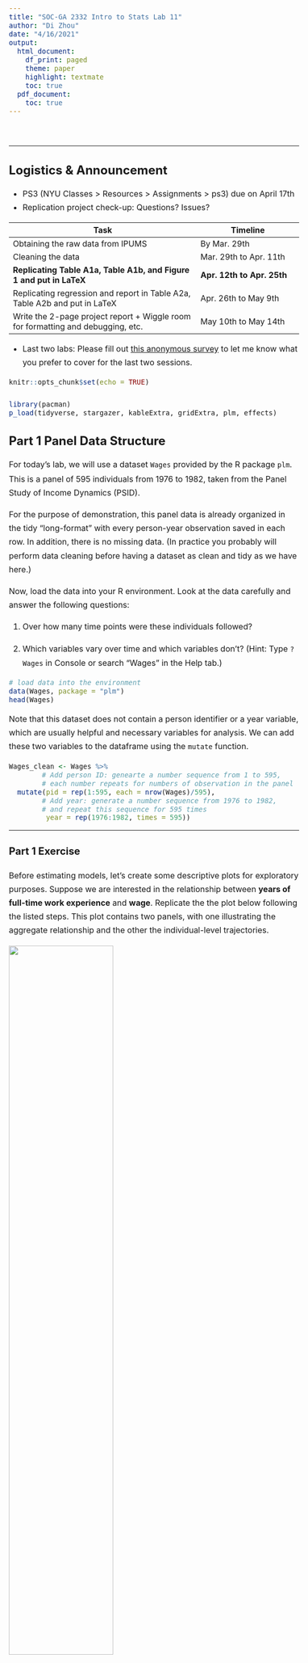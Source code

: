 ```yaml
---
title: "SOC-GA 2332 Intro to Stats Lab 11"
author: "Di Zhou"
date: "4/16/2021"
output:
  html_document:
    df_print: paged
    theme: paper
    highlight: textmate
    toc: true
  pdf_document: 
    toc: true
---
```



<style type="text/css">

body{ 

    font-size: 16px;
    line-height: 1.7em;
    <!-- text-align: justify; -->

}

blockquote {
    padding: 10px 20px;
    margin: 0 0 20px;
    font-size: 16px;
    border: solid 1px;
}

h1 { font-size: 32px; }

h2 { font-size: 24px; }

h3 { font-size: 20px; }

</style>

<br>

---

## Logistics & Announcement  

* PS3 (NYU Classes > Resources > Assignments > ps3) due on April 17th
* Replication project check-up: Questions? Issues? 

|         Task                       |  Timeline          |
|------------------------------------|--------------------|
| Obtaining the raw data from IPUMS  | By Mar. 29th       |
| Cleaning the data                  | Mar. 29th to Apr. 11th   |
| **Replicating Table A1a, Table A1b, and Figure 1 and put in LaTeX** | **Apr. 12th to Apr. 25th**  |
| Replicating regression and report in Table A2a, Table A2b and put in LaTeX | Apr. 26th to May 9th |
| Write the 2-page project report + Wiggle room for formatting and debugging, etc. | May 10th to May 14th |  

* Last two labs: Please fill out [this anonymous survey](https://nyu.qualtrics.com/jfe/form/SV_5bFlkv5phi6J5D8) to let me know what you prefer to cover for the last two sessions. 

```r
knitr::opts_chunk$set(echo = TRUE)

library(pacman)
p_load(tidyverse, stargazer, kableExtra, gridExtra, plm, effects)

```

## Part 1 Panel Data Structure 

  For today's lab, we will use a dataset `Wages` provided by the R package `plm`. This is a panel of 595 individuals from 1976 to 1982, taken from the Panel Study of Income Dynamics (PSID).  
  
  For the purpose of demonstration, this panel data is already organized in the tidy "long-format" with every person-year observation saved in each row. In addition, there is no missing data. (In practice you probably will perform data cleaning before having a dataset as clean and tidy as we have here.)  
  
  Now, load the data into your R environment. Look at the data carefully and answer the following questions:  
  
  (1) Over how many time points were these individuals followed?  
  
  (2) Which variables vary over time and which variables don’t? (Hint: Type `?Wages` in Console or search "Wages" in the Help tab.)
  
```r

# load data into the environment
data(Wages, package = "plm")
head(Wages)
```

  Note that this dataset does not contain a person identifier or a year variable, which are usually helpful and necessary variables for analysis. We can add these two variables to the dataframe using the `mutate` function.  
  
```r

Wages_clean <- Wages %>%
        # Add person ID: genearte a number sequence from 1 to 595, 
        # each number repeats for numbers of observation in the panel 
  mutate(pid = rep(1:595, each = nrow(Wages)/595),
        # Add year: generate a number sequence from 1976 to 1982, 
        # and repeat this sequence for 595 times
         year = rep(1976:1982, times = 595))

```

---

### Part 1 Exercise 

Before estimating models, let's create some descriptive plots for exploratory purposes. Suppose we are interested in the relationship between **years of full-time work experience** and **wage**. Replicate the the plot below following the listed steps. This plot contains two panels, with one illustrating the aggregate relationship and the other the individual-level trajectories.
  
![](graph/exercise1.png){width=60%}  

  1. Sample ten persons from the dataset;
  2. Create an "aggregate trend" scatter plot of these individuals across all observation years with an OLS regression line for the variable `exp` and `lwage` (the upper panel);
  3. Similarly, create an "individual trend" scatter plot (the lower panel);
  4. Arrange the two plots using `grid.arrange()`, post your plot to Slack;
  5. How does the relationship between `exp` and `lwage` differ in these two plots? What would be the possible reasons for the difference?   
  
  Note: Due to sample randomness, it is okay if your plot looks different from the example. It is also fine if your plot has legends. 

```r
# Sample pid
set.seed(12345)
bypid <- Wages_clean %>%
  distinct(pid, .keep_all = T) %>%
  sample_n(10) %>%
  pull(pid)


# Aggregate trend
fig1 <- Wages_clean %>%
  filter(pid %in% bypid) %>%
  ggplot(aes(x = exp, y = lwage)) +
  geom_point() +
  geom_smooth(method = "lm", se = F) +
  labs(title = "Scatterplot with OLS Line")
fig1
```


```r
# Look at individual trend
fig2 <- Wages_clean %>%
  filter(pid %in% bypid) %>%
  ggplot(aes(x = exp, y = lwage, color = as.factor(pid), group = as.factor(pid))) +
  geom_point() +
  geom_smooth(method = "lm", se = F) +
  labs(title = "Scatterplot with OLS Line, by PID")

grid.arrange(fig1, fig2)
```

---

  In addition to a simple bivariant relationship, we can further explore how the microlevel wage trajectories vary by gender. For the purpose of demonstration, we can sample 10 individuals from each gender group, and plot their wage trajectories. 
  
```r

# Sample pid by gender
set.seed(930412)
pid_bysex <- Wages_clean %>%
  distinct(pid, .keep_all = T) %>%
  group_by(sex) %>%
  sample_n(10) %>%
  ungroup() %>%
  pull(pid)

# Aggregate trend
fig3 <- Wages_clean %>%
  filter(pid %in% pid_bysex) %>%
  ggplot(aes(x = exp, y = lwage, color = sex, group = sex)) +
  geom_point() +
  geom_smooth(method = "lm", se = F, size = 0.5) +
  labs(title = "Scatterplot with OLS Line, by Gender")

# Look at individual trend
fig4 <- Wages_clean %>%
  filter(pid %in% pid_bysex) %>%
  ggplot(aes(x = exp, y = lwage, color = sex, group = as.factor(pid))) +
  geom_point() +
  geom_smooth(method = "lm", se = F, size = 0.5) +
  labs(title = "Scatterplot with OLS Line, by PID and Gender")

grid.arrange(fig3, fig4)

```

## Part 2 Fixed Effects and Random Effects Models

  As you may have observed, the relationship between work experience and log wage revealed by the two different estimation approaches are quite different. In general, the OLS model estimated on the aggregate data gives a much smaller slope than OLS estimated by each individual's wage trajectory. We might even run into the Simpson's paradox, where the OLS model slope of the aggregate data is negative, whereas the OLS model slopes of the individual trends are mostly positive (as shown in the example graph in Part 1 Exercise).  
  
  Once we look into the **within-individual** relationship between the outcome and the predictor, we see that a simple OLS model's predictions are not really in line with the data. This is also expected as there is a lot of **between-individual heterogeneity in the trends, which we cannot capture when we pool across all observations**.
  
  Therefore, when analyzing time-series and nested data, we use different modeling strategies that take into account the data structure. In this lab we will cover the fixed effects and random effects models.  
  
### 2.1 Fixed Effects Models  

  First, fixed effects models **add a source of between-individual heterogeneity to the model**, while assuming that the slope remains the same across individuals. This leads us to the equation:

$$Y_{it} = \alpha + X_{it}\beta + \eta_i + \epsilon_{it},$$

where $\eta_i$ is a **time-invariant, individual-specific** term that helps us control for unchanging characteristics of the individual that are either measured or unmeasured that have additive effects on $Y_i$.  

  You can think of $\eta_i$ as an individual-specific shift in the intercept. That is, the intercept for individual $1$ would be $\alpha_1 = \alpha + \eta_1$, that for individual $2$ would be $\alpha_2 = \alpha +\eta_2$, and that for individual $i$ would be $\alpha_i = \alpha + \eta_i$. So we could rewrite the model as (notice the new subscript on $\alpha_i$)

$$Y_{it} = \alpha_i + X_{it}\beta + \epsilon_{it}.$$

  One way to fit separate intercepts for each individual in longitudinal data is simply include $n - 1$ dummy variables into our model. Or you can fit a fixed effects model in R directly using specific functions. This model, with individual-specific intercepts, is what people call the **fixed effects model**.

### 2.2 Random Effects Models

  Fixed effects and random effects models differ mainly in their assumption regarding the behavior of $\eta_i$. Let us return to the equation: 

$$Y_{it} = \alpha + X_{it}\beta + \eta_i + \epsilon_{it}.$$

  In the fixed effects model, $\eta_i$ was treated as **a fixed parameter** of the model: it's a fixed number we want to estimate. 

  On the other hand, in the random effects model we assume that $\eta_i$ is **a random variable**, so it will have an expected value and a variance.  
  
  Random effects models assume that the "random effect" ($\eta_i$) is not correlated with the within-individual error term. Further, it is assumed that $\eta_i$ has a mean of zero and a constant variance. Usually, we also assume that $\eta_i$ follows a Normal distribution: $\eta_i \sim \text{Normal}(0, \sigma_\eta^2)$

  Hence, similar to $\epsilon_{it}$, $\eta_i$ is treated as a random disturbance around the conditional mean of $Y_{it}$ with variance $\sigma_\eta^2$, where the only difference is that $\eta_i$ **is varying across individuals but not within them**.  

### 2.3 Estimating Models in R

  To estimate fixed effects and random effects models in R, we use the `plm` package. For fixed effects models, as we have mentioned earlier, you can also fit a simple linear model with "person dummies" -that is, for $n$ unique persons, create $(n-1)$ dummy variables (you can do this using `as.factor(person_id)` when you estimate the model).  
  
  For example, we want to estimate a model predicting mean log wage using years of working experience and gender. Think about your modeling setup: For the fixed effects and random effect models, what variables will be included? How are these two models different in their setup? Why? 

```r

# Simple OLS model (for purpose of comparison)
m_ols <- lm(lwage ~ exp + sex, data = Wages_clean)

# Fixed effects model -using person dummies
m_fe_dummy <- lm(lwage ~ exp + as.factor(pid) , data = Wages_clean)

# Fixed effects model -using plm package
# model = "within" indicates fixed effects model
# index = c("pid") is the grouping variable in your fixed effects model
m_fe <- plm(lwage ~ exp, data = Wages_clean, model = "within", index = c("pid"))

# Random effects model -using plm package
m_re <- plm(lwage ~ exp + sex, data = Wages_clean, model = "random", index = c("pid"))

# Display modeling results 
stargazer(m_ols, m_fe, m_re, type = "text", omit.stat = c("f", "ser"))

# You can also compare the coefficients of your person dummy linear model and your fixed effects model
# R-square of fixed effects model is different from OLS model! https://stats.stackexchange.com/questions/401264/which-r-squared-value-to-report-while-using-a-fixed-effects-model-within-betw
```


### 2.4 Plot Predicted Effects
  
  Let us compare the results of the fixed effects model and the random effects model by plotting the predicted log wage by the predictors. For demonstration purposes, we will use the gender-balanced sample ($n = 20$) obtained earlier.  
  
```r

# Save a subsample of the gender-balanced 20 individuals sampled earlier 
Wages_sample <- Wages_clean %>%
  filter(pid %in% pid_bysex) %>%
  dplyr::select(pid, lwage, sex, exp)
# A df that match pid with gender
sample_gender_key <- Wages_sample %>%
  dplyr::select(pid, sex) %>%
  distinct(pid, .keep_all = T)

# Find the range of experience in the subsample
summary(Wages_sample$exp)
# min = 1, max = 46

# Create a number sequence for years of experience
exp_seq = seq(1, 46, 1)

# --------- predicted effect of the fixed effects model -----------

# Create a IV df with pid and years of experience based on the subsample
IV_fe <- tibble(
  # each pid will repeat for 46 times for each value of exp
  pid = rep(pid_bysex, each = length(exp_seq)),
  # the exp seq will repeat 20 times so that it matches with 20 pid
  exp = rep(exp_seq, times = 20)
  )

# Get predicted Y using the OLS dummy model
yhat_fe <- predict(m_fe_dummy, newdata = IV_fe, interval = "confidence")

# Combine results
predict_fe <- cbind(IV_fe, yhat_fe) %>%
  left_join(sample_gender_key, by = "pid")
  

# Plot predicted effect, with original subsample's scatterplot
fig_fe <- ggplot() +
  # Observed scatterplot
  geom_point(aes(x = exp, y = lwage, color = sex), data = Wages_sample) +
  # Connecting observed dot with dashed lines
  geom_line(aes(x = exp, y = lwage,  group = as.factor(pid), color = sex), 
            linetype = "dashed", data = Wages_sample) +
  # Fixed effect model curves
  geom_line(aes(x = exp, y = fit, group = as.factor(pid), color = sex), 
            size = 0.2, data = predict_fe) +
  ylim(2, 12) +
  labs(title = "Predicted Wage (Fixed Effects)",
       x = "Years of Full-time Work Experience", 
       y = "Log_e(Wage)") + 
  theme(legend.position = "bottom")


# --------- predicted effect of the random effects model -----------

# dataset to make predictions
IV_re <-  tibble(
    pid = rep(pid_bysex, each = length(exp_seq)),
    exp = rep(exp_seq, times = 20)
) %>%
  left_join(sample_gender_key, by = "pid")

# here predictions are based on alpha + X_{it}\beta
yhat_temp_re <-  predict(m_re, newdata = IV_re)
    
# predict eta using `ranef` function
eta_re <- ranef(m_re) %>%
  cbind(pid = as.numeric(names(.)), 
        eta = .) %>%
  as.data.frame() %>%
  filter(pid %in% Wages_sample$pid)

# merge predicted eta_i to tmp_rand
predict_re <- cbind(IV_re, yhat_temp_re) %>%
  left_join(eta_re, by = "pid") %>%
  # add eta_i to alpha + X_{it}\beta
  mutate(yhat_re = yhat_temp_re + eta)

# Plot
fig_re <- ggplot() +
  geom_point(aes(x = exp, y = lwage, color = sex), data = Wages_sample) +
  geom_line(aes(x = exp, y = lwage,  group = as.factor(pid), color = sex), 
            linetype = "dashed", data = Wages_sample) +
  geom_line(aes(x = exp, y = yhat_re, group = as.factor(pid), color = sex), 
            size = 0.2, data = predict_re) +
  ylim(2, 12) +
  labs(title = "Predicted Wage(Random Effects)",
       x = "Years of Full-time Work Experience", 
       y = "Log_e(Wage)") + 
  theme(legend.position = "bottom")

# Combine plots
grid.arrange(fig_fe, fig_re, ncol = 2)
```



```r

# --------- predicted effect of the OLS model -----------
predict_ols <- Effect(
  # Key IVs for which you examine the predicted effects
  c("sex", "exp"),   
  m_ols,
  # Values of IVs
  xlevels = list(
    sex = c(replicate("female", n = length(exp_seq)), 
            replicate("male", n = length(exp_seq))),
    exp = rep(exp_seq)
    ),
  # Set confidence intervals
  confidence.level = .95) %>%
  # Convert to dataframe
  as.data.frame()

# Plot
fig_ols <- ggplot() +
  geom_point(aes(x = exp, y = lwage, color = sex), data = Wages_sample) +
  geom_line(aes(x = exp, y = lwage,  group = as.factor(pid), color = sex), 
            linetype = "dashed", data = Wages_sample) +
  geom_line(aes(x = exp, y = fit, color = sex), size = 0.2, data = predict_ols) +
  ylim(2, 12) +
  labs(title = "Predicted Wage(OLS)",
       x = "Years of Full-time Work Experience", 
       y = "Log_e(Wage)") +
  theme(legend.position = "bottom")

# Combine plots
grid.arrange(fig_ols,  
             fig_fe, 
             fig_re,
             ncol = 3)

```

Notice that the intercept for the random effects model lies always between the the intercept for the OLS model and the fixed effects model. This is the expected behavior which might be roughly explained by the random effects model setup in which we assume that the individual-level error term $\eta_i$ follows a Normal distribution. This means that we are assuming that the individual-specific intercepts ($\alpha_i$)  are randomly varying around a grand mean ($\alpha$) according to a bell-shaped curve. If the variance of $\eta_i$ is small, this is unlikely that the estimates of the individual-specific intercepts are far away from the grand mean. Our estimates for the $\alpha_i$ will therefore be "shrunk" towards the grand-mean ($\alpha$). 

---

### Part 2 Exercise

Try to recreate the figure below that demonstrates the three different model curves by each individual's pid. Make sure that you run all the code chunks before this question to ensure you have necessary objects in your R environment. Then, to simplify the steps, you can create a dataframe that is ready for plotting using the code provided in the following code chunk. 

![](graph/exercise2.png){width=70%}

```r

# Prepare df for combining
predict_fe_temp <- predict_fe %>% 
  dplyr::select(pid, exp, sex, fit) %>%
  rename(yhat_fe = fit)

predict_re_temp <- predict_re %>% 
  dplyr::select(pid, exp, sex, yhat_re)

predict_ols_temp <- predict_ols %>% 
  dplyr::select(exp, sex, fit) %>%
  rename(yhat_ols = fit)

# Combine yhat of three models
predict_combine <- predict_fe_temp %>%
  full_join(predict_re_temp, by = c("pid", "exp", "sex")) %>%
  left_join(predict_ols_temp, by = c("exp", "sex")) %>%
  left_join(Wages_sample, by = c("pid", "exp", "sex"))

```

Your code for plotting below:

```r

# Your code here


```


